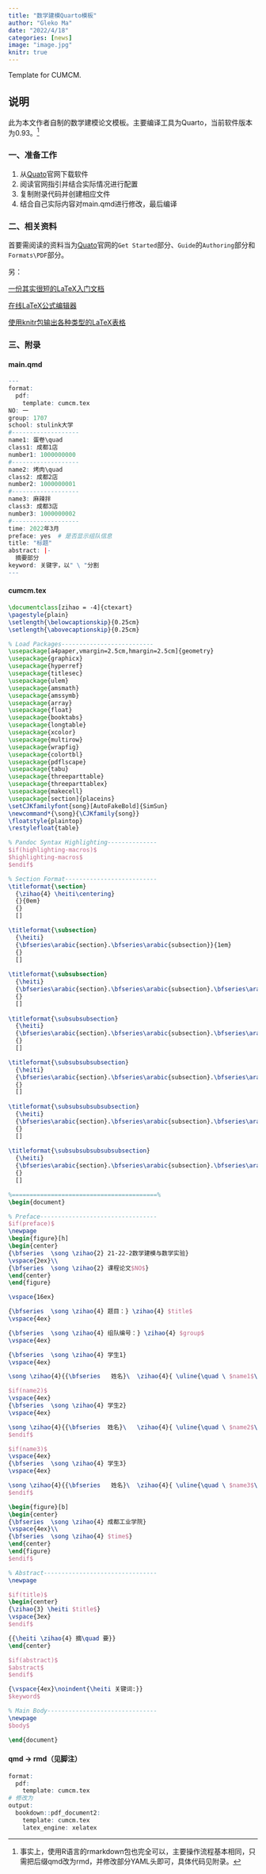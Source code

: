 ```yaml
---
title: "数学建模Quarto模板"
author: "Gleko Ma"
date: "2022/4/18"
categories: [news]
image: "image.jpg"
knitr: true
---
```


Template for CUMCM.

## 说明

此为本文作者自制的数学建模论文模板。主要编译工具为Quarto，当前软件版本为0.93。[^1]

[^1]: 事实上，使用R语言的rmarkdown包也完全可以，主要操作流程基本相同，只需把后缀qmd改为rmd，并修改部分YAML头即可，具体代码见附录。

### 一、准备工作

1.  从[Quato](quarto.org)官网下载软件
2.  阅读官网指引并结合实际情况进行配置
3.  复制附录代码并创建相应文件
4.  结合自己实际内容对main.qmd进行修改，最后编译

### 二、相关资料

首要需阅读的资料当为[Quato](quarto.org)官网的`Get Started`部分、`Guide`的`Authoring`部分和`Formats\PDF`部分。

另：

[一份其实很短的LaTeX入门文档](https://liam.page/2014/09/08/latex-introduction/)

[在线LaTeX公式编辑器](https://latexlive.com/home)

[使用knitr包输出各种类型的LaTeX表格](https://haozhu233.github.io/kableExtra/awesome_table_in_pdf.pdf)

### 三、附录

#### main.qmd

```r
---
format: 
  pdf:
    template: cumcm.tex
NO: 一
group: 1707
school: stulink大学
#-------------------
name1: 蛋卷\quad
class1: 成都1店
number1: 1000000000
#-------------------
name2: 烤肉\quad
class2: 成都2店
number2: 1000000001
#-------------------
name3: 麻辣拌
class3: 成都3店
number3: 1000000002
#-------------------
time: 2022年3月
preface: yes  # 是否显示组队信息
title: "标题"
abstract: |-
  摘要部分
keyword: 关键字，以" \ "分割
---
```

#### cumcm.tex

```tex
\documentclass[zihao = -4]{ctexart}
\pagestyle{plain}
\setlength{\belowcaptionskip}{0.25cm}
\setlength{\abovecaptionskip}{0.25cm}

% Load Packages--------------------------
\usepackage[a4paper,vmargin=2.5cm,hmargin=2.5cm]{geometry}
\usepackage{graphicx}
\usepackage{hyperref}
\usepackage{titlesec}
\usepackage{ulem}
\usepackage{amsmath}
\usepackage{amssymb}
\usepackage{array}
\usepackage{float}
\usepackage{booktabs}
\usepackage{longtable}
\usepackage{xcolor}
\usepackage{multirow}
\usepackage{wrapfig}
\usepackage{colortbl}
\usepackage{pdflscape}
\usepackage{tabu}
\usepackage{threeparttable}
\usepackage{threeparttablex}
\usepackage{makecell}
\usepackage[section]{placeins}
\setCJKfamilyfont{song}[AutoFakeBold]{SimSun}
\newcommand*{\song}{\CJKfamily{song}}
\floatstyle{plaintop}
\restylefloat{table}

% Pandoc Syntax Highlighting--------------
$if(highlighting-macros)$
$highlighting-macros$
$endif$

% Section Format--------------------------
\titleformat{\section}
  {\zihao{4} \heiti\centering}
  {}{0em}
  {}
  []

\titleformat{\subsection}
  {\heiti}
  {\bfseries\arabic{section}.\bfseries\arabic{subsection}}{1em}
  {}
  []
  
\titleformat{\subsubsection}
  {\heiti}
  {\bfseries\arabic{section}.\bfseries\arabic{subsection}.\bfseries\arabic{subsubsection}}{1em}
  {}
  []
  
\titleformat{\subsubsubsection}
  {\heiti}
  {\bfseries\arabic{section}.\bfseries\arabic{subsection}.\bfseries\arabic{subsubsection}.\bfseries\arabic{subsubsubsection}}{1em}
  {}
  []

\titleformat{\subsubsubsubsection}
  {\heiti}
  {\bfseries\arabic{section}.\bfseries\arabic{subsection}.\bfseries\arabic{subsubsection}.\bfseries\arabic{subsubsubsection}.\bfseries\arabic{subsubsubsubsection}}{1em}
  {}
  []
  
\titleformat{\subsubsubsubsubsection}
  {\heiti}
  {\bfseries\arabic{section}.\bfseries\arabic{subsection}.\bfseries\arabic{subsubsection}.\bfseries\arabic{subsubsubsection}.\bfseries\arabic{subsubsubsubsection}.\bfseries\arabic{subsubsubsubsubsection}}{1em}
  {}
  []
  
\titleformat{\subsubsubsubsubsubsection}
  {\heiti}
  {\bfseries\arabic{section}.\bfseries\arabic{subsection}.\bfseries\arabic{subsubsection}.\bfseries\arabic{subsubsubsection}.\bfseries\arabic{subsubsubsubsection}.\bfseries\arabic{subsubsubsubsubsection}.\bfseries\arabic{subsubsubsubsubsubsection}}{1em}
  {}
  []

%=========================================%
\begin{document}

% Preface---------------------------------
$if(preface)$
\newpage
\begin{figure}[h]
\begin{center}
{\bfseries  \song \zihao{2} 21-22-2数学建模与数学实验}
\vspace{2ex}\\
{\bfseries  \song \zihao{2} 课程论文$NO$}
\end{center}
\end{figure}

\vspace{16ex}

{\bfseries  \song \zihao{4} 题目：} \zihao{4} $title$
\vspace{4ex}

{\bfseries  \song \zihao{4} 组队编号：} \zihao{4} $group$
\vspace{4ex}

{\bfseries  \song \zihao{4} 学生1}
\vspace{4ex}

\song \zihao{4}{{\bfseries   姓名}\  \zihao{4}{ \uline{\quad \ $name1$\quad \quad \ }\ {\bfseries 班级}\ \uline{\quad \ $class1$ \quad \ }\ {\bfseries 学号}\ \uline{\quad \ $number1$\quad \ }}

$if(name2)$
\vspace{4ex}
{\bfseries  \song \zihao{4} 学生2}
\vspace{4ex}

\song \zihao{4}{{\bfseries  姓名}\   \zihao{4}{ \uline{\quad \ $name2$\quad \quad \ }\ {\bfseries 班级}\ \uline{\quad \ $class2$ \quad \ }\ {\bfseries 学号}\ \uline{\quad \ $number2$\quad \ }}
$endif$

$if(name3)$
\vspace{4ex}
{\bfseries  \song \zihao{4} 学生3}
\vspace{4ex}

\song \zihao{4}{{\bfseries   姓名}\  \zihao{4}{ \uline{\quad \ $name3$\quad \quad \ }\ {\bfseries 班级}\ \uline{\quad \ $class3$ \quad \ }\ {\bfseries 学号}\ \uline{\quad \ $number3$\quad \ }}
$endif$

\begin{figure}[b]
\begin{center}
{\bfseries  \song \zihao{4} 成都工业学院}
\vspace{4ex}\\
{\bfseries  \song \zihao{4} $time$}
\end{center}
\end{figure}
$endif$

% Abstract--------------------------------
\newpage

$if(title)$
\begin{center}
{\zihao{3} \heiti $title$}
\vspace{3ex}
$endif$

{{\heiti \zihao{4} 摘\quad 要}}
\end{center}

$if(abstract)$
$abstract$
$endif$

{\vspace{4ex}\noindent{\heiti 关键词:}}
$keyword$

% Main Body-------------------------------
\newpage
$body$

\end{document}
```

#### qmd -> rmd（见脚注）

```r
format: 
  pdf:
    template: cumcm.tex
# 修改为
output:
  bookdown::pdf_document2: 
    template: cumcm.tex
    latex_engine: xelatex
```